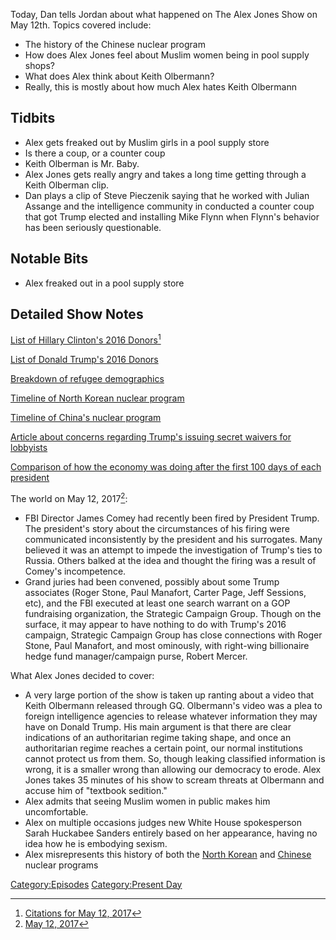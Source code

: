 {{Episode
    | title           = May 12, 2017
    | caption         = [https://knowledgefight.libsyn.com/knowledge-fight-may-12-2017 Listen to this episode on Libsyn]
    | episodeNumber   = 41
    | length          = 03:40:23
    | airDate         = May 16, 2017
    | coverageDate    = May 12, 2017
    | episodeType     = [[:Category:Present Day|Present Day]]
    | appearance      = [[Steve Pieczenik]], [[Keith Olberman]], [[Sarah Huckabee Sanders]], [[Sean Spicer]]
    | oocDrop         = It isn't that Trump doesn't know how to use technology, he just doesn't trust it.
    | previousEpisode = [[40: May 10, 2017]]
    | nextEpisode     = [[Spiritual Correction]]
}}

{{Stub}}

Today, Dan tells Jordan about what happened on The Alex Jones Show on May 12th. Topics covered include:

*The history of the Chinese nuclear program
*How does Alex Jones feel about Muslim women being in pool supply shops?
*What does Alex think about Keith Olbermann?
*Really, this is mostly about how much Alex hates Keith Olbermann

==Tidbits==

*Alex gets freaked out by Muslim girls in a pool supply store
*Is there a coup, or a counter coup
*Keith Olberman is Mr. Baby.
*Alex Jones gets really angry and takes a long time getting through a Keith Olberman clip.
*Dan plays a clip of Steve Pieczenik saying that he worked with Julian Assange and the intelligence community in conducted a counter coup that got Trump elected and installing Mike Flynn when Flynn's behavior has been seriously questionable.

==Notable Bits==

*Alex freaked out in a pool supply store

==Detailed Show Notes==

[https://www.opensecrets.org/politicians/contrib.php?cid=N00000019&cycle=Career List of Hillary Clinton's 2016 Donors]<ref>[https://knowledgefight.com/research/2017/5/15/citations-for-may-12-2017 Citations for May 12, 2017]</ref>

[https://www.opensecrets.org/pres16/contributors?id=n00023864 List of Donald Trump's 2016 Donors]

[http://www.snopes.com/refugee-invaders-meme/ Breakdown of refugee demographics]

[https://web.archive.org/web/20130425162315/http://americansecurityproject.org/ASP%20Reports/Ref%200072%20-%20North%20Korea%E2%80%99s%20Nuclear%20Program%20.pdf Timeline of North Korean nuclear program]

[http://www.nti.org/media/pdfs/china_nuclear_3.pdf?_=1364257156 Timeline of China's nuclear program]

[https://www.nytimes.com/2017/05/01/us/politics/top-ethics-officer-challenges-trump-over-secret-waivers-for-ex-lobbyists.html Article about concerns regarding Trump's issuing secret waivers for lobbyists]

[http://www.marketwatch.com/story/how-the-trump-stock-market-ranks-as-he-approaches-his-100th-day-in-office-2017-04-12 Comparison of how the economy was doing after the first 100 days of each president]

The world on May 12, 2017<ref>[https://knowledgefight.com/the-past/2017/5/12/may-12-2017 May 12, 2017]</ref>:

*FBI Director James Comey had recently been fired by President Trump. The president's story about the circumstances of his firing were communicated inconsistently by the president and his surrogates. Many believed it was an attempt to impede the investigation of Trump's ties to Russia. Others balked at the idea and thought the firing was a result of Comey's incompetence.
*Grand juries had been convened, possibly about some Trump associates (Roger Stone, Paul Manafort, Carter Page, Jeff Sessions, etc), and the FBI executed at least one search warrant on a GOP fundraising organization, the Strategic Campaign Group. Though on the surface, it may appear to have nothing to do with Trump's 2016 campaign, Strategic Campaign Group has close connections with Roger Stone, Paul Manafort, and most ominously, with right-wing billionaire hedge fund manager/campaign purse, Robert Mercer.

What Alex Jones decided to cover:

*A very large portion of the show is taken up ranting about a video that Keith Olbermann released through GQ. Olbermann's video was a plea to foreign intelligence agencies to release whatever information they may have on Donald Trump. His main argument is that there are clear indications of an authoritarian regime taking shape, and once an authoritarian regime reaches a certain point, our normal institutions cannot protect us from them. So, though leaking classified information is wrong, it is a smaller wrong than allowing our democracy to erode. Alex Jones takes 35 minutes of his show to scream threats at Olbermann and accuse him of "textbook sedition."
*Alex admits that seeing Muslim women in public makes him uncomfortable.
*Alex on multiple occasions judges new White House spokesperson Sarah Huckabee Sanders entirely based on her appearance, having no idea how he is embodying sexism.
*Alex misrepresents this history of both the [https://web.archive.org/web/20130425162315/http://americansecurityproject.org/ASP%20Reports/Ref%200072%20-%20North%20Korea%E2%80%99s%20Nuclear%20Program%20.pdf North Korean] and [http://www.atomicarchive.com/History/coldwar/page12.shtml Chinese] nuclear programs

[[Category:Episodes]]
[[Category:Present Day]]
